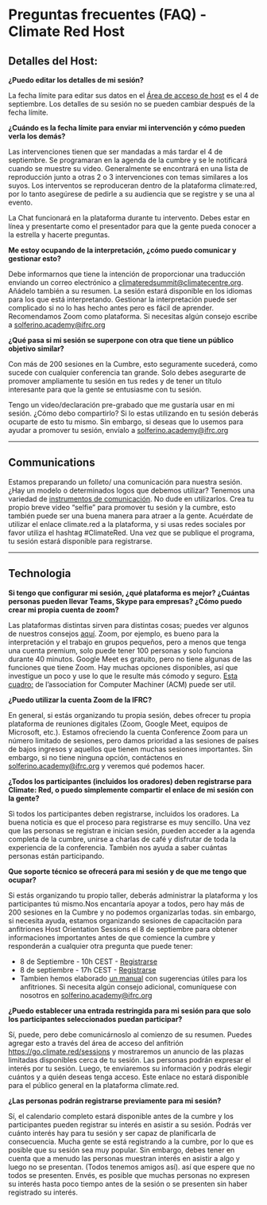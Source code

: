# Preguntas frecuentes (FAQ) - Climate Red Host #


##  Detalles del Host: ##

**¿Puedo editar los detalles de mi sesión?**

La fecha límite para editar sus datos en el [Área de acceso de host](https://go.climate.red/sessions) es el 4 de septiembre. 
Los detalles de su sesión no se pueden cambiar después  de la fecha límite.


**¿Cuándo es la fecha límite para enviar mi intervención  y cómo pueden verla los demás?**

Las intervenciones tienen que ser mandadas a más tardar el 4 de septiembre. Se programaran en la agenda de la cumbre y se le notificará cuando se muestre su video. Generalmente se encontrará en una lista de reproducción junto a otras 2 o 3 intervenciones con temas similares a los suyos. Los interventos se reproduceran  dentro de la plataforma climate:red,  por lo tanto asegúrese de pedirle a su audiencia que se registre y se una al evento.

La Chat funcionará en la plataforma durante tu intervento. Debes estar en línea y presentarte como el presentador para que la gente pueda conocer a la estrella y hacerte preguntas.

**Me estoy ocupando de la interpretación, ¿cómo puedo comunicar y gestionar esto?**

Debe informarnos que tiene la intención de proporcionar una traducción enviando un correo electrónico a climateredsummit@climatecentre.org. Añádelo también a su resumen. La sesión estará disponible en los idiomas para los que está interpretando. Gestionar la interpretación puede ser complicado si no lo has hecho antes pero es fácil de aprender. Recomendamos Zoom como plataforma. Si necesitas algún consejo escribe a  solferino.academy@ifrc.org 

**¿Qué pasa si mi sesión se superpone con otra que tiene un público objetivo similar?**

Con más de 200 sesiones en la Cumbre, esto seguramente sucederá, como sucede con cualquier conferencia tan grande.
Solo debes asegurarte de promover ampliamente tu sesión en tus redes y de tener un título  interesante para que la gente se entusiasme con tu sesión.

Tengo un video/declaración pre-grabado que me gustaría usar en mi sesión. ¿Cómo debo compartirlo?
Si lo estas utilizando en tu sesión deberás ocuparte de esto tu mismo.  Sin embargo, si deseas que lo usemos para ayudar a promover tu sesión, envíalo a solferino.academy@ifrc.org  


---

## Communications ##

Estamos preparando un folleto/ una comunicación para nuestra sesión. ¿Hay un modelo o determinados logos que debemos utilizar?
Tenemos una variedad de [instrumentos de comunicación](https://future-rcrc.com/2020/08/31/climate-red-communications-pack/). No dude en utilizarlos.  Crea tu propio breve video “selfie” para promover tu sesión y la cumbre, esto también puede ser una buena manera para atraer a la gente. Acuérdate de utilizar el enlace climate.red a la plataforma, y si usas redes sociales por favor utiliza el hashtag #ClimateRed. Una vez que se publique el programa, tu sesión estará disponible para registrarse.

---

## Technologia ##

**Si tengo que configurar mi sesión, ¿qué plataforma es mejor? ¿Cuántas personas pueden llevar Teams, Skype para empresas? ¿Cómo puedo crear mi propia cuenta de zoom?**

Las  plataformas distintas sirven para distintas cosas; puedes ver algunos de nuestros consejos [aquí](https://future-rcrc.com/fr/2020/06/22/virtual-climate-summit-climatered/#tools). Zoom, por ejemplo, es bueno para la interpretación y el trabajo en grupos pequeños, pero a menos que tenga una cuenta premium, solo puede tener 100 personas y solo funciona durante 40 minutos. 
Google Meet es gratuito, pero no tiene algunas de las funciones que tiene Zoom. Hay muchas opciones disponibles, así que investigue un poco y use lo que le resulte más cómodo y seguro. [Esta cuadro:](https://docs.google.com/document/d/1LLLniPkf48CCZyG_BNy1ylF2wXNlztqNEOnzNuMQmJc/edit#heading=h.z6d7tgqcpugp) de l’association for Computer Machiner (ACM) puede ser util. 


**¿Puedo utilizar la cuenta Zoom de la IFRC?**

En general, si estás organizando tu propia sesión, debes ofrecer tu propia plataforma de reuniones digitales (Zoom, Google Meet, equipos de Microsoft, etc.).
Estamos ofreciendo la cuenta Conference Zoom para un número limitado de sesiones, pero damos prioridad a las sesiones de países de bajos ingresos y aquellos que tienen muchas sesiones importantes.
Sin embargo, si no tiene ninguna opción, contáctenos en solferino.academy@ifrc.org  y veremos qué podemos hacer. 

**¿Todos los participantes (incluidos los oradores) deben registrarse para Climate: Red, o puedo simplemente compartir el enlace de mi sesión con la gente?**

Sì todos los participantes deben registrarse, incluidos los oradores. La buena noticia es que el proceso para registrarse es muy sencillo. Una vez que las personas se registran e inician sesión, pueden acceder a la agenda completa de la cumbre, unirse a charlas de café y disfrutar de toda la experiencia de la conferencia. También nos ayuda a saber cuántas personas están participando.

**Que soporte técnico se ofrecerá para mi sesión y de que me tengo que ocupar?**

Si estás organizando tu propio taller, deberás administrar la plataforma y los participantes tú mismo.Nos encantaría apoyar a todos, pero hay más de 200 sesiones en la Cumbre y no podemos organizarlas todas. sin embargo, si necesita ayuda, estamos organizando sesiones de capacitación para anfitriones Host Orientation Sessions el 8 de septiembre para obtener informaciones importantes antes de que comience la cumbre y responderán a cualquier otra pregunta que puede tener: 

* 8 de Septiembre - 10h CEST - [Registrarse](https://zoom.us/meeting/register/tJArdOGurDkjGNWp5UAsbX7J5lgEEaTpv0D1)
* 8 de septiembre - 17h CEST - [Registrarse](https://zoom.us/meeting/register/tJYkde2pqD4pE9BuT_yNxxHfUXIZSR2ACobq)
* Tambien hemos elaborado [un manual](https://future-rcrc.com/wp-content/uploads/2020/08/Climate-Red-Session-Hosts-Handbook-0820-B.pdf) con sugerencias útiles para los anfitriones. Si necesita algún consejo adicional, comuníquese con nosotros en solferino.academy@ifrc.org

**¿Puedo establecer una entrada restringida para mi sesión para que solo los participantes seleccionados puedan participar?**

Sí, puede, pero debe comunicárnoslo al comienzo de su resumen. Puedes agregar esto a través del área de acceso del anfitrión <https://go.climate.red/sessions>  y mostraremos un anuncio de las plazas limitadas disponibles cerca de tu sesión. Las personas podrán expresar el interés por tu sesión.  Luego, te enviaremos su información y podrás elegir cuántos y a quién deseas tenga acceso. Este enlace no estará disponible para el público general en la plataforma climate.red. 

**¿Las personas podrán registrarse previamente para mi sesión?**

Sí, el calendario completo estará disponible antes de la cumbre y los participantes pueden registrar su interés en asistir a su sesión. Podrás ver cuánto interés hay para tu sesión y ser capaz de planificarla de consecuencia. Mucha gente se está registrando a la  cumbre, por lo que es posible que su sesión sea muy popular. Sin embargo, debes tener en cuenta que a menudo las personas muestran interés en asistir a  algo y luego no se presentan.  (Todos tenemos amigos así). así que espere que no todos se presenten. Envés, es posible que muchas personas no expresen su interés hasta poco tiempo antes de la sesión o se presenten sin haber registrado su interés.


